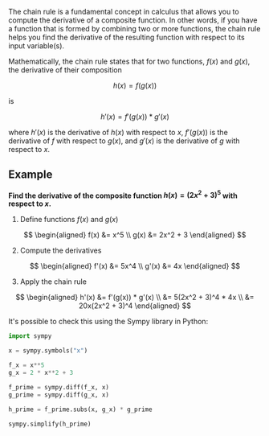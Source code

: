 The chain rule is a fundamental concept in calculus that allows you to compute the derivative of a composite function. In other words, if you have a function that is formed by combining two or more functions, the chain rule helps you find the derivative of the resulting function with respect to its input variable(s).

Mathematically, the chain rule states that for two functions, $f(x)$ and $g(x)$, the derivative of their composition

$$
h(x) = f(g(x))
$$

is

$$
h'(x) = f'(g(x)) * g'(x)
$$

where $h'(x)$ is the derivative of $h(x)$ with respect to $x$, $f'(g(x))$ is the derivative of $f$ with respect to $g(x)$, and $g'(x)$ is the derivative of $g$ with respect to $x$.

## Example

**Find the derivative of the composite function $h(x) = (2x^2 + 3)^5$ with respect to $x$.**

1. Define functions $f(x)$ and $g(x)$

$$
\begin{aligned}
f(x) &= x^5 \\
g(x) &= 2x^2 + 3
\end{aligned}
$$

2. Compute the derivatives

$$
\begin{aligned}
f'(x) &= 5x^4 \\
g'(x) &= 4x
\end{aligned}
$$

3. Apply the chain rule

$$
\begin{aligned}
h'(x) &= f'(g(x)) * g'(x) \\
&= 5(2x^2 + 3)^4 * 4x \\
&= 20x(2x^2 + 3)^4
\end{aligned}
$$

It's possible to check this using the Sympy library in Python:

```python
import sympy

x = sympy.symbols("x")

f_x = x**5
g_x = 2 * x**2 + 3

f_prime = sympy.diff(f_x, x)
g_prime = sympy.diff(g_x, x)

h_prime = f_prime.subs(x, g_x) * g_prime

sympy.simplify(h_prime)
```
